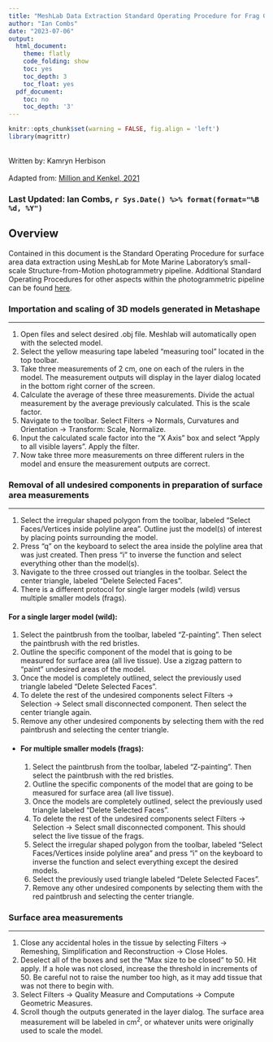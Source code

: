 ```yaml
---
title: "MeshLab Data Extraction Standard Operating Procedure for Frag Growth Experiment"
author: "Ian Combs"
date: "2023-07-06"
output:
  html_document:
    theme: flatly
    code_folding: show
    toc: yes
    toc_depth: 3
    toc_float: yes
  pdf_document:
    toc: no
    toc_depth: '3'
---
```



```r
knitr::opts_chunk$set(warning = FALSE, fig.align = 'left')
library(magrittr)
```

<br>Written by: Kamryn Herbison<br><br>
Adapted from: [Million and Kenkel, 2021](https://par.nsf.gov/servlets/purl/10214897)

<!-- if updating, make sure you change name below -->
### Last Updated: Ian Combs, `r Sys.Date() %>% format(format="%B %d, %Y")`


## Overview

Contained in this document is the Standard Operating Procedure for surface area data extraction using MeshLab for Mote Marine Laboratory's small-scale Structure-from-Motion photogrammetry pipeline. Additional Standard Operating Procedures for other aspects within the photogrammetric pipeline can be found [here](https://github.com/Mote-Coral-Reef-Restoration/MoteSOPs).

### **Importation and scaling of 3D models generated in Metashape**
***

  1. Open files and select desired .obj file. Meshlab will automatically open with the selected model. 
  2. Select the yellow measuring tape labeled “measuring tool” located in the top toolbar.
  3. Take three measurements of 2 cm, one on each of the rulers in the model. The measurement outputs will display in the layer dialog located in the bottom right corner of the screen.
  4. Calculate the average of these three measurements. Divide the actual measurement by the average previously calculated. This is the scale factor.
  5. Navigate to the toolbar. Select Filters &rarr; Normals, Curvatures and Orientation &rarr; Transform: Scale, Normalize.
  6. Input the calculated scale factor into the “X Axis” box and select “Apply to all visible layers”. Apply the filter. 
  7. Now take three more measurements on three different rulers in the model and ensure the measurement outputs are correct. 

### **Removal of all undesired components in preparation of surface area measurements**
***

  1. Select the irregular shaped polygon from the toolbar, labeled “Select Faces/Vertices inside polyline area”. Outline just the model(s) of interest by placing points surrounding the model.
  2. Press “q” on the keyboard to select the area inside the polyline area that was just created. Then press “i” to inverse the function and select everything other than the model(s). 
  3. Navigate to the three crossed out triangles in the toolbar. Select the center triangle, labeled “Delete Selected Faces”.
  4. There is a different protocol for single larger models (wild) versus multiple smaller models (frags).

#### **For a single larger model (wild):**
  1. Select the paintbrush from the toolbar, labeled “Z-painting”. Then select the paintbrush with the red bristles. 
  2. Outline the specific component of the model that is going to be measured for surface area (all live tissue). Use a zigzag pattern to “paint” undesired areas of the model.
  3. Once the model is completely outlined, select the previously used triangle labeled “Delete Selected Faces”. 
  4. To delete the rest of the undesired components select Filters &rarr; Selection &rarr; Select small disconnected component. Then select the center triangle again.
  5. Remove any other undesired components by selecting them with the red paintbrush and selecting the center triangle. 
*
#### **For multiple smaller models (frags):**
  1. Select the paintbrush from the toolbar, labeled “Z-painting”. Then select the paintbrush with the red bristles. 
  2. Outline the specific components of the model that are going to be measured for surface area (all live tissue). 
  3. Once the models are completely outlined, select the previously used triangle labeled “Delete Selected Faces”. 
  4. To delete the rest of the undesired components select Filters &rarr; Selection &rarr; Select small disconnected component. This should select the live tissue of the frags.
  5. Select the irregular shaped polygon from the toolbar, labeled “Select Faces/Vertices inside polyline area” and press “i” on the keyboard to inverse the function and select everything except the desired models. 
  6.  Select the previously used triangle labeled “Delete Selected Faces”. 
  7. Remove any other undesired components by selecting them with the red paintbrush and selecting the center triangle.


### **Surface area measurements**
***

1. Close any accidental holes in the tissue by selecting Filters &rarr; Remeshing, Simplification and Reconstruction &rarr; Close Holes. 
2. Deselect all of the boxes and set the “Max size to be closed” to 50. Hit apply. If a hole was not closed, increase the threshold in increments of 50. Be careful not to raise the number too high, as it may add tissue that was not there to begin with. 
3. Select Filters &rarr; Quality Measure and Computations &rarr; Compute Geometric Measures.
4. Scroll though the outputs generated in the layer dialog. The surface area measurement will be labeled in cm<sup>2</sup>, or whatever units were originally used to scale the model.









    
    
    
    
    
    
    